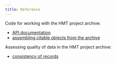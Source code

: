 ```yaml
---
title: Reference
---
```



Code for working with the HMT project archive:

- [API documentation](./apis.qmd)
- [assembling citable objects from the archive](./components.qmd)

Assessing quality of data in the HMT project archive:

- [consistency of records](./editingquality.qmd)